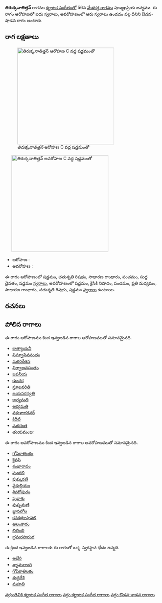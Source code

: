 {{Infobox ragam
	| name          	= తిరుక్కనాతిత్తన్
	| synonym	    	= 
	| mela          	= 
	| chakra        	= 
	| janaka        	= 
	| type          	= ఔడవ-శాడవ
	| arohanam      	= {{svaraC|S|R2|G2|P|D1|S'}} 
	| avarohanam    	= {{svaraC|S'|N2|P|M2|G2|R2|S}}
	| jeeva         	=
	| chhaya        	=
	| nyasa         	=
	| vishesha      	= 
	| equivalent  		= 
}}
{{కర్ణాటక సంగీత రాగాలు}}
'''తిరుక్కనాతిత్తన్''' రాగము [[కర్ణాటక సంగీతం]]లో 56వ [[మేళకర్త రాగము]] షణ్ముఖప్రియ జన్యము.  ఈ రాగం ఆరోహణలో ఐదు స్వరాలు, అవరోహణంలో ఆరు స్వరాలు ఉండడం వల్ల దీనిని ఔడవ-షాడవ రాగం అంటారు.


==రాగ లక్షణాలు==
[[Image:tirukkanatitan_ar_kb2wiki.png|thumb|right|316px|''తిరుక్కనాతిత్తన్'' ఆరోహణ C వద్ద షడ్జమంతో]]
	[[Image:tirukkanatitan_av_kb2wiki.png|thumb|right|316px|''తిరుక్కనాతిత్తన్'' అవరోహణ C వద్ద షడ్జమంతో]]

* ఆరోహణ : {{svaraC|S|R2|G2|P|D1|S'}} 
* అవరోహణ : {{svaraC|S'|N2|P|M2|G2|R2|S}}

ఈ రాగం ఆరోహణంలో షడ్జమం, చతుశృతి రిషభం, సాధారణ  గాంధారం, పంచమం, సుద్ద దైవతం, షడ్జమం [[స్వరాలు]], అవరోహణంలో షడ్జమం, కైసికి నిషాదం, పంచమం, ప్రతి మధ్యమం, సాధారణ  గాంధారం, చతుశృతి రిషభం, షడ్జమం [[స్వరాలు]] ఉంటాయి.

==రచనలు==



==పోలిన రాగాలు==
ఈ రాగం ఆరోహణము కింద ఇవ్వబడిన రాగాల ఆరోహణముతో సమానమైనది.
* [[కాత్యాయనీ]]
* [[నిఘ్వానివసంతం]]
* [[మకరకేతన]]
* [[నిర్వాణవసంతం]]
* [[జపనీయ]]
* [[కుందక]]
* [[స్థూలవరితి]]
* [[జయసరస్వతి]]
* [[కార్యమతి]]
* [[ఆర్యమతి]]
* [[ వకుళాభరనర్]]
* [[కిరీటి]]
* [[మకరంత]]
* [[తుయమంజు]]

ఈ రాగం అవరోహణము కింద ఇవ్వబడిన రాగాల అవరోహణముతో సమానమైనది.
* [[గోపికాతిలకం]]
* [[కైవసి]]
* [[శంఖారావం]]
* [[పుంగలి]]
* [[పుష్కరణి]]
* [[ వైకుల్లియం]]
* [[శివగోపురం]]
* [[పురాశు]]
* [[పుష్పమణి]]
* [[జ్ఞానలోల]]
* [[కనకభూషావలి]]
* [[ఆలంకారం]]
* [[బిలింబి]]
* [[భ్రమరసారంగ]]

ఈ క్రింద ఇవ్వబడిన రాగాలకు ఈ రాగంతో ఒక్క స్వరస్థాన భేదం ఉన్నది.
* [[అభేరి]]
* [[శ్యామలాంగి]]
* [[గోపికాతిలకం]]
* [[శుద్ధదేశి]]
* [[మహతి]]



[[వర్గం:తెవికి కర్ణాటక సంగీత రాగాలు]]
[[వర్గం:కర్ణాటక సంగీత రాగాలు]]
[[వర్గం:ఔడవ-శాడవ రాగాలు]]